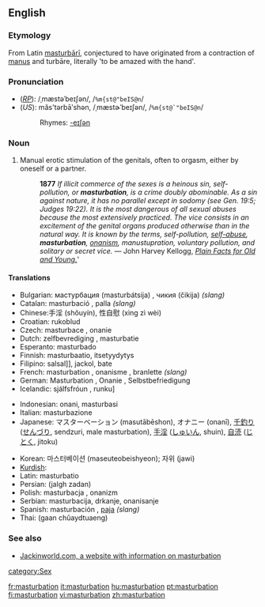 {{see|Masturbation}}
==English==
{{wikipedia}}
{{WikiSaurus-link|masturbate}}
===Etymology===
From Latin [[masturbari|masturbārī]], conjectured to have originated from a contraction of [[manus]] and turbāre, literally 'to be amazed with the hand'.

===Pronunciation===
*(''[[RP]]''): /ˌmæstəˈbeɪʃən/, /<tt>%m{st@"beIS@n</tt>/
*(''US''): măs'tərbāʹshən, /ˌmæstɚˈbeɪʃən/, /<tt>%m{st@`"beIS@n</tt>/
*:Rhymes: [[Rhymes:English:-eɪʃǝn|-eɪʃǝn]]

===Noun===
{{en-noun|-}}

#Manual erotic stimulation of the genitals, often to orgasm, either by oneself or a partner.
#:<b>1877</b> ''If illicit commerce of the sexes is a heinous sin, self-pollution, or <b>masturbation</b>, is a crime doubly abominable. As a sin against nature, it has no parallel except in sodomy (see Gen. 19:5; Judges 19:22). It is the most dangerous of all sexual abuses because the most extensively practiced. The vice consists in an excitement of the genital organs produced otherwise than in the natural way. It is known by the terms, self-pollution, [[self-abuse]], <b>masturbation</b>, [[onanism]], manustupration, voluntary pollution, and solitary or secret vice.'' — John Harvey Kellogg, ''[http://etext.virginia.edu/etcbin/ot2www-pubeng?specfile=/texts/english/modeng/publicsearch/modengpub.o2w&act=text&offset=413312861&textreg=2&query=masturbation&id=KelPlai Plain Facts for Old and Young.]'''


====Translations====
{{top}}
*Bulgarian: мастурбация (masturbátsija) {{f}}, чикия (čikija) {{f}} ''(slang)''
*Catalan: masturbació {{f}}, palla {{f}} ''(slang)''
*Chinese:手淫 (shǒuyín), 性自慰 (xìng zì wèi)
*Croatian: rukoblud {{f}}
*Czech: masturbace {{f}}, onanie {{f}} 
*Dutch: zelfbevrediging {{f}}, masturbatie {{f}}
*Esperanto: masturbado
*Finnish: masturbaatio, itsetyydytys
*Filipino: salsal]], jackol, bate
*French: masturbation {{f}}, onanisme {{m}}, branlette {{f}} ''(slang)''
*German: Masturbation {{f}}, Onanie {{f}}, Selbstbefriedigung {{f}}
*Icelandic: sjálfsfróun {{f}}, runku] {{f}}
{{mid}}
*Indonesian: onani, masturbasi
*Italian: masturbazione {{f}}
*Japanese: マスターベーション (masutābēshon), オナニー (onanī), [[千釣り]] ([[せんづり]], sendzuri, male masturbation), [[手淫]]	([[しゅいん]], shuin), [[自涜]] ([[じとく]], jitoku)

*Korean: 마스터베이션 (maseuteobeishyeon); 자위 (jawi)
*[[Kurdish]]: {{trad|ku|destperkî}} {{f}}
*Latin: masturbatio {{f}}
*Persian: {{FAchar|[[جلق زدن]]}} (jalgh zadan)
*Polish: masturbacja {{f}}, onanizm {{m}}
*Serbian: masturbacija, drkanje, onanisanje {{f}}
*Spanish: masturbación {{f}}, [[paja]] {{f}} ''(slang)''
*Thai: {{THchar|[[การช่วยตัวเอง]]}} (gaan chûaydtuaeng)
{{bottom}}

===See also===
*[http://www.jackinworld.com/ Jackinworld.com, a website with information on masturbation]

[[category:Sex]]

[[fr:masturbation]]
[[it:masturbation]]
[[hu:masturbation]]
[[pt:masturbation]]
[[fi:masturbation]]
[[vi:masturbation]]
[[zh:masturbation]]